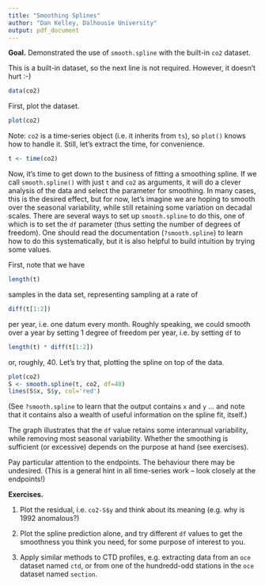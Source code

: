 ```yaml
---
title: "Smoothing Splines"
author: "Dan Kelley, Dalhousie University"
output: pdf_document
---
```


**Goal.** Demonstrated the use of `smooth.spline` with the built-in `co2` dataset.

This is a built-in dataset, so the next line is not required. However, it doesn't hurt :-)
```r
data(co2)
```

First, plot the dataset.
```r
plot(co2)
```

Note: `co2` is a time-series object (i.e. it inherits from `ts`), so `plot()`
knows how to handle it.  Still, let's extract the time, for convenience.
```r
t <- time(co2)
```

Now, it's time to get down to the business of fitting a smoothing spline.  If
we call `smooth.spline()` with just `t` and `co2` as arguments, it will do a
clever analysis of the data and select the parameter for smoothing. In many
cases, this is the desired effect, but for now, let's imagine we are hoping to
smooth over the seasonal variability, while still retaining some variation on
decadal scales. There are several ways to set up `smooth.spline` to do this,
one of which is to set the `df` parameter (thus setting the number of degrees
of freedom). One should read the documentation (`?smooth.spline`) to learn how
to do this systematically, but it is also helpful to build intuition by trying
some values.

First, note that we have
```r
length(t)
```
samples in the data set, representing sampling at a rate of
```r
diff(t[1:2])
```
per year, i.e. one datum every month.  Roughly speaking, we could smooth over a
year by setting 1 degree of freedom per year, i.e. by setting `df` to
```r
length(t) * diff(t[1:2])
```
or, roughly, 40. Let's try that, plotting the spline on top of the data.
```r
plot(co2)
S <- smooth.spline(t, co2, df=40)
lines(S$x, S$y, col='red')
```

(See `?smooth.spline` to learn that the output contains `x` and `y` ... and
note that it contains also a wealth of useful information on the spline fit,
itself.)

The graph illustrates that the `df` value retains some interannual variability,
while removing most seasonal variability. Whether the smoothing is sufficient
(or excessive) depends on the purpose at hand (see exercises).

Pay particular attention to the endpoints. The behaviour there may be
undesired. (This is a general hint in all time-series work -- look closely at
the endpoints!)

**Exercises.**

1. Plot the residual, i.e. `co2-S$y` and think about its meaning (e.g. why is
   1992 anomalous?)

2. Plot the spline prediction alone, and try different `df` values to get the
   smoothness you think you need, for some purpose of interest to you.

3. Apply similar methods to CTD profiles, e.g. extracting data from an `oce`
   dataset named `ctd`, or from one of the hundredd-odd stations in the `oce`
   dataset named `section`.

